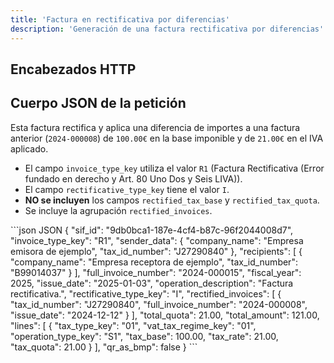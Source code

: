 ```yaml
---
title: 'Factura en rectificativa por diferencias'
description: 'Generación de una factura rectificativa por diferencias'
---
```



## Encabezados HTTP

<ClientDefaultHeaders />

## Cuerpo JSON de la petición

Esta factura rectifica y aplica una diferencia de importes a una factura anterior (`2024-000008`) de `100.00€` en la base imponible y de `21.00€` en el IVA aplicado.

* El campo `invoice_type_key` utiliza el valor `R1` (Factura Rectificativa (Error fundado en derecho y Art. 80 Uno Dos y Seis LIVA)).
* El campo `rectificative_type_key` tiene el valor `I`.
* **NO se incluyen** los campos `rectified_tax_base` y `rectified_tax_quota`.
* Se incluye la agrupación `rectified_invoices`.

<CodeGroup>
```json JSON
{
  "sif_id": "9db0bca1-187e-4cf4-b87c-96f2044008d7",
  "invoice_type_key": "R1",
  "sender_data": {
    "company_name": "Empresa emisora de ejemplo",
    "tax_id_number": "J27290840"
  },
  "recipients": [
    {
      "company_name": "Empresa receptora de ejemplo",
      "tax_id_number": "B99014037"
    }
  ],
  "full_invoice_number": "2024-000015",
  "fiscal_year": 2025,
  "issue_date": "2025-01-03",
  "operation_description": "Factura rectificativa.",
  "rectificative_type_key": "I",
  "rectified_invoices": [
    {
      "tax_id_number": "J27290840",
      "full_invoice_number": "2024-000008",
      "issue_date": "2024-12-12"
    }
  ],
  "total_quota": 21.00,
  "total_amount": 121.00,
  "lines": [
    {
      "tax_type_key": "01",
      "vat_tax_regime_key": "01",
      "operation_type_key": "S1",
      "tax_base": 100.00,
      "tax_rate": 21.00,
      "tax_quota": 21.00
    }
  ],
  "qr_as_bmp": false
}
```
</CodeGroup>
